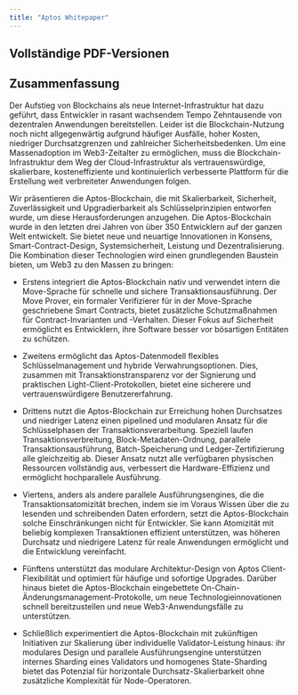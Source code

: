 ```yaml
---
title: "Aptos Whitepaper"
---
```



## Vollständige PDF-Versionen

<CardGrid>
  <LinkCard href="https://aptosfoundation.org/whitepaper/aptos-whitepaper_en.pdf" title="🇺🇸 Englisch (en-US) ↗" description="Original Aptos Whitepaper PDF auf Englisch" target="_blank" />

  <LinkCard href="https://aptosfoundation.org/whitepaper/aptos-whitepaper_ko.pdf" title="🇰🇷 한국어 Koreanisch (ko-KR) ↗" description="Aptos Whitepaper PDF ins Koreanische übersetzt" target="_blank" />

  <LinkCard href="https://aptosfoundation.org/whitepaper/aptos-whitepaper_ja.pdf" title="🇯🇵 日本語 Japanisch (ja-JP) ↗" description="Aptos Whitepaper PDF ins Japanische übersetzt" target="_blank" />

  <LinkCard href="https://aptosfoundation.org/whitepaper/aptos-whitepaper_es.pdf" title="🇪🇸 Español Spanisch (es-ES) ↗" description="Aptos Whitepaper PDF ins Spanische übersetzt" target="_blank" />
</CardGrid>

## Zusammenfassung

Der Aufstieg von Blockchains als neue Internet-Infrastruktur hat dazu geführt, dass Entwickler in rasant wachsendem Tempo Zehntausende von dezentralen Anwendungen bereitstellen.
Leider ist die Blockchain-Nutzung noch nicht allgegenwärtig aufgrund häufiger Ausfälle, hoher Kosten, niedriger Durchsatzgrenzen und zahlreicher Sicherheitsbedenken. Um eine Massenadoption im Web3-Zeitalter zu ermöglichen, muss die Blockchain-Infrastruktur dem Weg der Cloud-Infrastruktur als vertrauenswürdige, skalierbare, kosteneffiziente und kontinuierlich verbesserte Plattform für die Erstellung weit verbreiteter Anwendungen folgen.

Wir präsentieren die Aptos-Blockchain, die mit Skalierbarkeit, Sicherheit, Zuverlässigkeit und Upgradierbarkeit als Schlüsselprinzipien entworfen wurde, um diese Herausforderungen anzugehen. Die Aptos-Blockchain wurde in den letzten drei Jahren von über 350 Entwicklern auf der ganzen Welt entwickelt. Sie bietet neue und neuartige Innovationen in Konsens, Smart-Contract-Design, Systemsicherheit, Leistung und Dezentralisierung. Die Kombination dieser Technologien wird einen grundlegenden Baustein bieten, um Web3 zu den Massen zu bringen:

- Erstens integriert die Aptos-Blockchain nativ und verwendet intern die Move-Sprache für schnelle und sichere Transaktionsausführung. Der Move Prover, ein formaler Verifizierer für in der Move-Sprache geschriebene Smart Contracts, bietet zusätzliche Schutzmaßnahmen für Contract-Invarianten und -Verhalten. Dieser Fokus auf Sicherheit ermöglicht es Entwicklern, ihre Software besser vor bösartigen Entitäten zu schützen.

- Zweitens ermöglicht das Aptos-Datenmodell flexibles Schlüsselmanagement und hybride Verwahrungsoptionen. Dies, zusammen mit Transaktionstransparenz vor der Signierung und praktischen Light-Client-Protokollen, bietet eine sicherere und vertrauenswürdigere Benutzererfahrung.

- Drittens nutzt die Aptos-Blockchain zur Erreichung hohen Durchsatzes und niedriger Latenz einen pipelined und modularen Ansatz für die Schlüsselphasen der Transaktionsverarbeitung. Speziell laufen Transaktionsverbreitung, Block-Metadaten-Ordnung, parallele Transaktionsausführung, Batch-Speicherung und Ledger-Zertifizierung alle gleichzeitig ab. Dieser Ansatz nutzt alle verfügbaren physischen Ressourcen vollständig aus, verbessert die Hardware-Effizienz und ermöglicht hochparallele Ausführung.

- Viertens, anders als andere parallele Ausführungsengines, die die Transaktionsatomizität brechen, indem sie im Voraus Wissen über die zu lesenden und schreibenden Daten erfordern, setzt die Aptos-Blockchain solche Einschränkungen nicht für Entwickler. Sie kann Atomizität mit beliebig komplexen Transaktionen effizient unterstützen, was höheren Durchsatz und niedrigere Latenz für reale Anwendungen ermöglicht und die Entwicklung vereinfacht.

- Fünftens unterstützt das modulare Architektur-Design von Aptos Client-Flexibilität und optimiert für häufige und sofortige Upgrades. Darüber hinaus bietet die Aptos-Blockchain eingebettete On-Chain-Änderungsmanagement-Protokolle, um neue Technologieinnovationen schnell bereitzustellen und neue Web3-Anwendungsfälle zu unterstützen.

- Schließlich experimentiert die Aptos-Blockchain mit zukünftigen Initiativen zur Skalierung über individuelle Validator-Leistung hinaus: ihr modulares Design und parallele Ausführungsengine unterstützen internes Sharding eines Validators und homogenes State-Sharding bietet das Potenzial für horizontale Durchsatz-Skalierbarkeit ohne zusätzliche Komplexität für Node-Operatoren.
